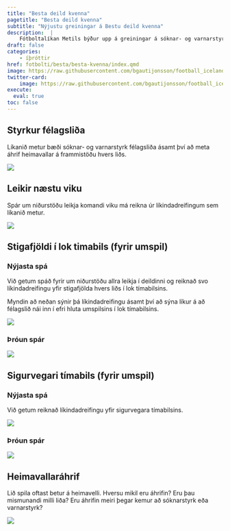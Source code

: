 ```yaml
---
title: "Besta deild kvenna"
pagetitle: "Besta deild kvenna"
subtitle: "Nýjustu greiningar á Bestu deild kvenna"
description:  |
    Fótboltalíkan Metils býður upp á greiningar á sóknar- og varnarstyrk íslenskra félagsliða ásamt því að spá fyrir um úrslit komandi leikja og deildarinnar í heild sinni.
draft: false
categories:
    - íþróttir
href: fotbolti/besta/besta-kvenna/index.qmd
image: https://raw.githubusercontent.com/bgautijonsson/football_iceland/refs/heads/main/results/female/figures/styrkur.png
twitter-card:
    image: https://raw.githubusercontent.com/bgautijonsson/football_iceland/refs/heads/main/results/female/figures/styrkur.png
execute: 
  eval: true
toc: false
---
```


## Styrkur félagsliða

Líkanið metur bæði sóknar- og varnarstyrk félagsliða ásamt því að meta áhrif heimavallar á frammistöðu hvers liðs.

![](https://raw.githubusercontent.com/bgautijonsson/football_iceland/refs/heads/main/results/female/figures/styrkur.png)

## Leikir næstu viku

Spár um niðurstöðu leikja komandi viku má reikna úr líkindadreifingum sem líkanið metur.

![](https://raw.githubusercontent.com/bgautijonsson/football_iceland/refs/heads/main/results/female/figures/next_week_preds.png)

## Stigafjöldi í lok timabils (fyrir umspil) 

::: {.panel-tabset .nav-pills}

### Nýjasta spá

Við getum spáð fyrir um niðurstöðu allra leikja í deildinni og reiknað svo líkindadreifingu yfir stigafjölda hvers liðs í lok tímabilsins. 

Myndin að neðan sýnir þá líkindadreifingu ásamt því að sýna líkur á að félagslið nái inn í efri hluta umspilsins í lok tímabilsins.

![](https://raw.githubusercontent.com/bgautijonsson/football_iceland/refs/heads/main/results/female/figures/umspil_top.png)

### Þróun spár

![](https://raw.githubusercontent.com/bgautijonsson/football_iceland/refs/heads/main/results/female/historical/points_simple.png)

:::

## Sigurvegari tímabils (fyrir umspil) 

::: {.panel-tabset .nav-pills}

### Nýjasta spá

Við getum reiknað líkindadreifingu yfir sigurvegara tímabilsins.

![](https://raw.githubusercontent.com/bgautijonsson/football_iceland/refs/heads/main/results/female/figures/deild_top.png)

### Þróun spár

![](https://raw.githubusercontent.com/bgautijonsson/football_iceland/refs/heads/main/results/female/historical/placement_simple.png)

:::


## Heimavallaráhrif

Lið spila oftast betur á heimavelli. Hversu mikil eru áhrifin? Eru þau mismunandi milli liða? Eru áhrifin meiri þegar kemur að sóknarstyrk eða varnarstyrk?

![](https://raw.githubusercontent.com/bgautijonsson/football_iceland/refs/heads/main/results/female/figures/home_advantage.png)

